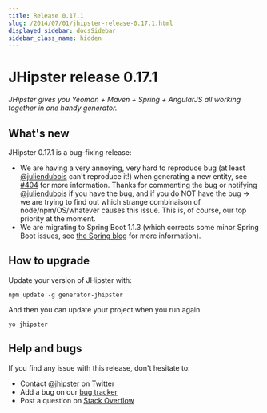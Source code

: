 ```yaml
---
title: Release 0.17.1
slug: /2014/07/01/jhipster-release-0.17.1.html
displayed_sidebar: docsSidebar
sidebar_class_name: hidden
---
```


JHipster release 0.17.1
==================

*JHipster gives you Yeoman + Maven + Spring + AngularJS all working together in one handy generator.*

What's new
----------

JHipster 0.17.1 is a bug-fixing release:

- We are having a very annoying, very hard to reproduce bug (at least [@juliendubois](https://twitter.com/juliendubois) can't reproduce it!) when generating a new entity, see [#404](https://github.com/jhipster/generator-jhipster/issues/404) for more information. Thanks for commenting the bug or notifying [@juliendubois](https://twitter.com/juliendubois) if you have the bug, and if you do NOT have the bug -> we are trying to find out which strange combinaison of node/npm/OS/whatever causes this issue. This is, of course, our top priority at the moment.
- We are migrating to Spring Boot 1.1.3 (which corrects some minor Spring Boot issues, see [the Spring blog](http://spring.io/blog/2014/06/27/spring-boot-1-1-3-available-now) for more information).

How to upgrade
------------

Update your version of JHipster with:

```
npm update -g generator-jhipster
```

And then you can update your project when you run again

```
yo jhipster
```

Help and bugs
--------------

If you find any issue with this release, don't hesitate to:

- Contact [@jhipster](https://twitter.com/jhipster) on Twitter
- Add a bug on our [bug tracker](https://github.com/jhipster/generator-jhipster/issues?state=open)
- Post a question on [Stack Overflow](http://stackoverflow.com/tags/jhipster/info)
